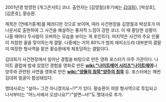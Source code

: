 2001년경 방영한 [개그콘서트] 코너. 출연자는 [김영철](후기에는 [[김대희]]), [박성호], [김준호], 황승환.

제목은 [연예가중계]를 패러디한 것으로 보이며, 여러 사건현장을 김영철과 박성호가 아나운서로 출현하여 그 사건을 해설하는 풍자적 느낌이 강한 코너. 이 때 황당한 상황이 나올 때마다 두사람이 오버하는 모습을 보이는 게 포인트다. 마지막은 사건의 주요 인물이 처참한 꼴을 맞이하는게 결말. 나중에는 거의 80%가 범죄 에피소드라 대부분의 결말이 여장한 형사역을 맡은 황승환에게 체포당하는 결말이다.

김대희가 사건현장에서 일어난 경험을 바탕으로 만든 영화 포스터가 아주 가관이다. 나이트 클럽에 밤새 있었던 경험을 영화로 만든 '''[[wiki:"나이트메어 시리즈"나이트매여]]'''나 양주와 관련된 사연을 영화로 만든 '''[[wiki:"양들의 침묵"양주의 침묵]]''' 등. 포스터에는 매번 김대희 얼굴이 합성돼있다.

명대사로는 "설마~ 그건 아니겠지요~!?"가 있다. 황승환이 여장 형사역으로 투입되고 나서부터는 "어느서에서 오셨나요?"/"알면~서!"도 명대사로 추가.
